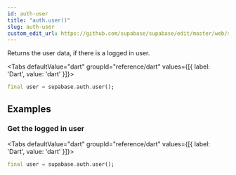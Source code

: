 ```yaml
---
id: auth-user
title: "auth.user()"
slug: auth-user
custom_edit_url: https://github.com/supabase/supabase/edit/master/web/spec/dart.yml
---
```



Returns the user data, if there is a logged in user.


<Tabs
  defaultValue="dart"
  groupId="reference/dart"
  values={[{ label: 'Dart', value: 'dart' }]}>

<TabItem value="dart">

```dart
final user = supabase.auth.user();
```


</TabItem>

</Tabs>

















## Examples

### Get the logged in user



<Tabs
  defaultValue="dart"
  groupId="reference/dart"
  values={[{ label: 'Dart', value: 'dart' }]}>

<TabItem value="dart">

```dart
final user = supabase.auth.user();
```


</TabItem>

</Tabs>